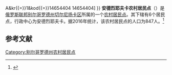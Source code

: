 {{Infobox Settlement
| official_name = 安德烈耶夫卡农村居民点
| native_name = Андреевское сельское поселение
| settlement_type = [[农村居民点|农村居民点]]
| subdivision_type = [[国家|国家]]
| subdivision_type1 = [[州_(俄罗斯)|州]]
| subdivision_type2 = [[区_(苏联)|区]]
| subdivision_name = {{RUS}}
| subdivision_name1 = [[别尔哥罗德州|别尔哥罗德州]]
| subdivision_name2 = [[切尔尼扬卡区|切尔尼扬卡区]]
| seat_type = 行政中心
| seat = 安德烈耶夫卡
| population_as_of=2016
| population_footnotes = <ref name=stat />
| population_total = 847
| coordinates_display = inline,title
| latd = 50 | latm = 56 | lats = 01 | latNS = N
| longd = 38 | longm = 02 | longs = 58 | longEW = E
| timezone = [[莫斯科时间|MSK]]
| utc_offset = +3
| blank_name = [[俄罗斯市政土地区划代码|OKTMO编码]]
| blank_info = [http://classif.spb.ru/classificators/view/tma.php?st{{=}}A&kr{{=}}1&kod{{=}}14654404 14654404]
}}
'''安德烈耶夫卡农村居民点'''（{{lang-ru|Андреевское сельское поселение}}）是[[俄罗斯联邦|俄罗斯联邦]][[别尔哥罗德州|别尔哥罗德州]][[切尔尼扬卡区|切尔尼扬卡区]]所属的一个[[农村居民点|农村居民点]]。其下辖有6个居民点，行政中心为安德烈耶夫卡。据2016年统计，该农村居民点的人口为847人。<ref name=stat>{{cite web |url=http://www.gubkinadm.ru/gorod/images/stories/foto/okrug/pasportggo.rar |title=Паспорт Губкинского городского округа на 1 января 2016 года |accessdate=2016-02-02 |archiveurl=https://www.webcitation.org/6ezlnsjoC?url=http://www.gubkinadm.ru/gorod/images/stories/foto/okrug/pasportggo.rar |archivedate=2016-02-02 |language=ru |deadurl=yes }}</ref>

== 参考文献 ==
{{reflist}}

{{Russia-stub}}

[[Category:别尔哥罗德州农村居民点|Category:别尔哥罗德州农村居民点]]
